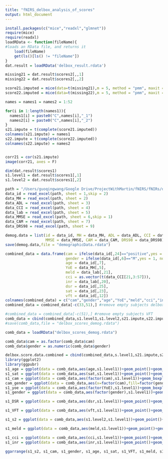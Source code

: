 ```yaml
---
title: "fNIRS_delbox_analysis_of_scores"
output: html_document
---
```

```r
install.packages(c("mice","readxl","glmnet"))
require(mice)
require(readxl)
loadRData <- function(fileName){
#loads an RData file, and returns it
    load(fileName)
    get(ls()[ls() != "fileName"])
}
dat.result = loadRData('delbox_result.rdata')

missing21 = dat.result$scores2[,,1]
missing22 = dat.result$scores2[,,2]

score21.imputed = mice(data=t(missing21),m = 5, method = "pmm", maxit = 20, seed = 500)
score22.imputed = mice(data=t(missing22),m = 5, method = "pmm", maxit = 20, seed = 500)

names = names1 = names2 = 1:52

for(i in 1:length(names1)){
  names1[i] = paste0("C",names[i],"_1")
  names2[i] = paste0("C",names[i],"_2")
}
s21.impute = t(complete(score21.imputed))
colnames(s21.impute) = names1
s22.impute = t(complete(score22.imputed))
colnames(s22.impute) = names2


corr21 = cor(s21.impute)
image(corr21, axes = F)

dim(dat.result$scores1)
s1.level1 = dat.result$scores1[,1]
s1.level2 = dat.result$scores1[,2]

path = "/Users/guoqingwang/Google Drive/ProjectWithMartin/fNIRS/fNIRs/demog12_18_15/Data book for Hepatic disease study (10001-10055).xlsx"
data_id = read_excel(path, sheet = 1,skip = 2)
data_MH = read_excel(path, sheet = 2)
data_ADL = read_excel(path, sheet = 3)
data_CCI = read_excel(path, sheet = 4)
data_lab = read_excel(path, sheet = 5)
data_MMSE = read_excel(path, sheet = 6,skip = 1)
data_CAM = read_excel(path, sheet = 7)
data_DRS98 = read_excel(path, sheet = 9)

demog.data = list(id = data_id, MH = data_MH, ADL = data_ADL, CCI = data_CCI, lab = data_lab,
                  MMSE = data_MMSE, CAM = data_CAM, DRS98 = data_DRS98)
save(demog.data,file = "demographicData.rdata")

combined_data = data.frame(cam = ifelse(data_id[,24]=="positive",yes = 1,no = 0),
                           gender = ifelse(data_id[,6]=="M",yes = 1, no = 0),
                           age = data_id[,7],
                           YoE = data_MH[,5],
                           meld = data_lab[,21], 
                           cci = as.vector(t(data_CCI[21,3:57])), 
                           inr = data_lab[,20],
                           dsr = data_id[,25],
                           sat = data_id[,23],
                           vft = data_id[,12])
colnames(combined_data) = c("cam","gender","age","YoE","meld","cci","inr","dsr","sat","vft")
combined_data = combined_data[-c(33,51),] #remove empty subjects delbox

#combined_data = combined_data[-c(51),] #remove empty subjects VFT
comb_data = cbind(combined_data,s1.level1,s1.level2,s21.impute,s22.impute)
#save(comb_data,file = "delbox_scores_demog.rdata")
```

```r
comb_data = loadRData("delbox_scores_demog.rdata")

comb_data$cam = as.factor(comb_data$cam)
comb_data$gender = as.numeric(comb_data$gender)

delbox.score.data.combined = cbind(combined_data,s.level1,s21.impute,s22.impute)
library(ggplot2)
library(ggpubr)
s1_age = ggplot(data = comb_data,aes(age,s1.level1))+geom_point()+geom_smooth()+labs(title = 'score 1 vs. age')+theme(axis.title.x=element_blank(),axis.title.y = element_blank(),plot.title = element_text(hjust = 0.5))
s1_sat = ggplot(data = comb_data,aes(sat,s1.level1))+geom_point()+geom_smooth()+labs(title = 'score 1 vs. SAT')+theme(axis.title.x=element_blank(),axis.title.y = element_blank(),plot.title = element_text(hjust = 0.5))
s1_cam = ggplot(data = comb_data,aes(factor(cam),s1.level1))+geom_boxplot()+labs(title = 'score 1 vs. CAM')+theme(axis.title.x=element_blank(),axis.title.y = element_blank(),plot.title = element_text(hjust = 0.5))
cam_gender = ggplot(data = comb_data,aes(x=factor(cam),fill=factor(gender)))+geom_bar()+labs(title = 'CAM vs. age')+theme(axis.title.x=element_blank(),axis.title.y = element_blank(),plot.title = element_text(hjust = 0.5))
s1_yoe = ggplot(data = comb_data,aes(factor(YoE),s1.level1))+geom_boxplot() +labs(title = 'score 1 vs. age')+theme(axis.title.x=element_blank(),axis.title.y = element_blank(),plot.title = element_text(hjust = 0.5))
s1_gender = ggplot(data = comb_data,aes(factor(gender),s1.level1))+geom_boxplot()+labs(title = 'score 1 vs. gender')+theme(axis.title.x=element_blank(),axis.title.y = element_blank(),plot.title = element_text(hjust = 0.5))

s1_DSR = ggplot(data = comb_data,aes(dsr,s1.level1))+geom_point()+geom_smooth()+labs(title = 'score 1 vs. DSR')+theme(axis.title.x=element_blank(),axis.title.y = element_blank(),plot.title = element_text(hjust = 0.5))

s1_VFT = ggplot(data = comb_data,aes(vft,s1.level1))+geom_point()+geom_smooth()+labs(title = 'score 1 vs. VFT')+theme(axis.title.x=element_blank(),axis.title.y = element_blank(),plot.title = element_text(hjust = 0.5))

s1_s2 = ggplot(data = comb_data,aes(s1.level2,s1.level1))+geom_point()+labs(title = 'score 1 vs. score 2')+theme(axis.title.x=element_blank(),axis.title.y = element_blank(),plot.title = element_text(hjust = 0.5))

s1_meld = ggplot(data = comb_data,aes(meld,s1.level1))+geom_point()+geom_smooth()+labs(title = 'score 1 vs. MELD')+theme(axis.title.x=element_blank(),axis.title.y = element_blank(),plot.title = element_text(hjust = 0.5))

s1_cci = ggplot(data = comb_data,aes(cci,s1.level1))+geom_point()+geom_smooth()+labs(title = 'score 1 vs. CCI')+theme(axis.title.x=element_blank(),axis.title.y = element_blank(),plot.title = element_text(hjust = 0.5))
s1_inr = ggplot(data = comb_data,aes(inr,s1.level1))+geom_point()+geom_smooth()+labs(title = 'score 1 vs. INR')+theme(axis.title.x=element_blank(),axis.title.y = element_blank(),plot.title = element_text(hjust = 0.5))

ggarrange(s1_s2, s1_cam, s1_gender, s1_age, s1_sat, s1_VFT, s1_meld, s1_cci, s1_inr,ncol = 3, nrow = 3)
```


